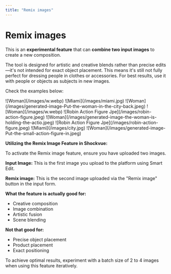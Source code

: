 ```yaml
---
title: "Remix images"
---
```


# Remix images

This is an **experimental feature** that can **combine two input images** to create a new composition.

The tool is designed for artistic and creative blends rather than precise edits—it's not intended for exact object placement. This means it's still not fully perfect for dressing people in clothes or accessories. For best results, use it with people or objects as subjects in new images. 

Check the examples below:

<Frame caption="Input image">
  ![Woman](/images/w.webp)
</Frame>

<Frame caption="Remix image">
  ![Miami](/images/miami.jpg)
</Frame>

<Frame caption="Place the woman in the city background">
  ![Woman](/images/generated-image-Put-the-woman-in-the-city-back.jpeg)
</Frame>

<Frame caption="Input image">
  ![Woman](/images/w.webp)
</Frame>

<Frame caption="Remix image">
  ![Robin Action Figure Jpe](/images/robin-action-figure.jpeg)
</Frame>

<Frame caption="The woman is holding the action figure">
  ![Woman](/images/generated-image-the-woman-is-holding-the-actio.jpeg)
</Frame>

<Frame caption="Input image">
  ![Robin Action Figure Jpe](/images/robin-action-figure.jpeg)
</Frame>

<Frame caption="Remix image">
  ![Miami](/images/city.jpg)
</Frame>

<Frame caption="Put the small action figure in the ground of the city background">
  ![Woman](/images/generated-image-Put-the-small-action-figure-in.jpeg)
</Frame>

**Utilizing the Remix Image Feature in Shockvue:**

To activate the Remix image feature, ensure you have uploaded two images.

**Input Image:** This is the first image you upload to the platform using Smart Edit.

**Remix image:** This is the second image uploaded via the "Remix image" button in the input form.

**What the feature is actually good for:**

- Creative composition
- Image combination
- Artistic fusion
- Scene blending

**Not that good for:**

- Precise object placement
- Product placement
- Exact positioning

<Tip>
  To achieve optimal results, experiment with a batch size of 2 to 4 images when using this feature iteratively.
</Tip>